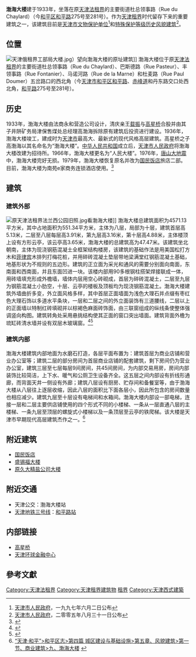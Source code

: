 {{文物保护单位
| 级别 = 省级
| 省区市 = 天津市
| 名称 = 渤海大楼
| 图片 = [[File:天津渤海大楼.jpg|200px]]
| 编号 = 3
| 分类 = 近现代重要史迹及代表性建筑
| 时代 = 1933年
| 所在 = [[天津市|天津市]][[和平区_(天津市)|和平区]]{{coord|39.126365|117.203698|display=title}}
| 登录 = 1997年6月2日
}}
'''渤海大楼'''建于1933年，坐落在原[[天津法租界|天津法租界]]的主要街道杜总领事路（Rue du Chaylard）（今[[和平区_(天津市)|和平区]][[和平路_(天津)|和平路]]275号至281号）。作为[[天津租界|天津租界]]时代留存下来的重要建筑之一，该建筑目前是[[天津市文物保护单位|天津市文物保护单位]]<ref>[[天津市人民政府|天津市人民政府]]，一九九七年六月二日公布</ref>和[[天津历史风貌建筑|特殊保护等级历史风貌建筑]]<ref>[[天津市人民政府|天津市人民政府]]，二零零五年八月三十一日公布</ref>。

== 位置 ==
[[File:天津俄租界工部局大楼.jpg|right]]）望向渤海大楼的原址建筑]]
渤海大楼位于原[[天津法租界|天津法租界]]的主要街道杜总领事路（Rue du Chaylard）、巴斯德路（Rue Pasteur）、丰领事路（Rue Fontanier）、马诺河路（Rue de la Marne）和杜麦路（Rue Paul Doumer）五岔路口的西北角（今[[天津市|天津市]][[和平区_(天津市)|和平区]][[和平路_(天津)|和平路]]、[[赤峰道|赤峰道]]和丹东路交口处西北角，[[和平路_(天津)|和平路]]275号至281号）。

== 历史 ==
1933年，渤海大楼由法商永和营造公司设计，清庆亲王[[载振|载振]]与[[高星桥|高星桥]]合股并由其子井阱矿务局津保售煤处总经理高渤海拆除原有建筑后投资进行建设。1936年，渤海大楼竣工，建成时为[[天津市|天津市]]最高大、最新式的现代风格高层建筑。高星桥之子高渤海以其名命名为“渤海大楼”。[[中华人民共和国|中华人民共和国]]成立后，[[天津市人民政府|天津市人民政府]]将渤海大楼改建为招待所。1966年，渤海大楼更名为“人民大楼”。1976年，[[唐山大地震|唐山大地震]]中，渤海大楼完好无损。1979年，渤海大楼恢复原名并改为[[国民饭店|国民饭店]]旅店二部。目前，渤海大楼为南苑e家商务连锁酒店使用。<ref>{{Cite web |url=http://news.sina.com.cn/c/2004-03-06/00372997415.shtml |title=天津地名考：花园路 渤海大楼 |access-date=2010-01-09 |archive-date=2021-04-15 |archive-url=https://web.archive.org/web/20210415103242/http://news.sina.com.cn/c/2004-03-06/00372997415.shtml |dead-url=no }}</ref>

== 建筑 ==
=== 建筑外部 ===
[[File:原天津法租界法兰西公园旧照.jpg|left]]看渤海大楼]]
{{天津历史风貌建筑
| 省区市 = 天津市
| 名称 = 渤海大楼
| 图片 = [[File:渤海大楼铭牌.jpg|200px]]
| 编号 = 0110025
| 等级 = 特殊保护
| 时代 = 1933年
| 所在 = [[天津市|天津市]][[和平区_(天津市)|和平区]]
| 公布 = 2005年8月31日
}}
渤海大楼总建筑面积为4571.13平方米，其中占地面积为551.34平方米，主体为八层，局部为十层，建筑首层高5.13米，二层至八层每层高3.91米，第九层高3.16米，第十层高4.88米，主体楼顶上设有方形云亭，该云亭高3.65米，渤海大楼的总建筑高为47.47米。该建筑坐北朝南，主体为现浇钢筋混凝土全框架结构楼房，该建筑的基础作法是用美国松打方木和[[菲律宾|菲律宾]]木排列打梅花桩，并用碎砖混凝土垫层带地梁满堂红钢筋混凝土基础，地基形状为不规则的五边形。建筑的正立面为采光和通风的需要分别面向南面，东南面和西南面，并且东面凹进一块。该楼内部用90多根钢柱搭架焊接联成一体，用砖墙填充形成外檐墙，墙体内层用空心砖砌成，首层为碎砖混凝土，二层至九层为钢筋混凝土小肋空，十层、云亭的楼板及顶板均为现浇钢筋混凝土。渤海大楼建筑外墙曲折多变，外立面风格多样，其中首层正面墙面为浅色大理石并点缀有枣红色大理石饰以多道水平条块，一层和二层之间的外立面装饰有三道腰线，二层以上的正面墙以特制红砖填砌并以棕褐色麻面砖饰面，由三联窗组成的纵线条使整体强调竖向构图。建筑转角处采用悬挑结构使其正面的窗口突出墙面。建筑背面外檐为琉缸砖清水墙并设有双层木玻璃窗。<ref>{{Cite web |url=http://news.sohu.com/20070606/n250417220.shtml |title=近代历史风貌建筑：渤海大楼 老天津卫地标 |access-date=2010-01-09 |archive-date=2021-04-15 |archive-url=https://web.archive.org/web/20210415104335/http://news.sohu.com/20070606/n250417220.shtml |dead-url=no }}</ref><ref>{{Cite web |url=http://news.enorth.com.cn/link/tjhk/tianjin/lvy/jghj/020402.htm |title=办公建筑 |access-date=2011-10-23 |archive-date=2021-04-15 |archive-url=https://web.archive.org/web/20210415103301/http://news.enorth.com.cn/link/tjhk/tianjin/lvy/jghj/020402.htm |dead-url=no }}</ref>

=== 建筑内部 ===
渤海大楼建筑内部地面为水磨石打造，各层平面布置为：建筑首层为商业店铺和营业办公室等；建筑二层的部分房间为首层商业店铺的配套建筑，剩下房间仍为营业办公室，建筑三层至七层每层9间房间，共45间房间，为内部交易用房，房间内部装饰比较简洁，上下水、暖气和公厕卫生设备齐全。这五层之间内部设有折线形通廊，而背面天井一侧设有外廊；建筑八层设有厨房、贮存间和备餐室等，由于渤海大楼从八层往上逐层收缩，因此八层的面积比下面各层小，因此所包含的房间数量也相应减少。建筑九层至十层设有电梯间和水箱间。渤海大楼内部设一部电梯，连接一层和二层主要供店铺使用的四个形式不同的小楼梯、一条从一层直通八层的主楼梯、一条九层至顶层的螺旋式小楼梯以及一条顶层至云亭的铁爬梯。该大楼是天津市早期现代高层建筑杰作之一。<ref>[http://www.tjhp.gov.cn/servlet/ContentServer?cid=1105523261048&pagename=tjhp%2FPage%2Fsub-t46&c=Page “天津·和平”>和平区志>第四篇 城区建设与基础设施>第五章、风貌建筑>第一节、商业建筑>九、渤海大楼] {{webarchive|url=https://web.archive.org/web/20140116090805/http://www.tjhp.gov.cn/servlet/ContentServer?cid=1105523261048&pagename=tjhp%2FPage%2Fsub-t46&c=Page |date=2014-01-16 }}</ref>

== 附近建筑 ==
*[[国民饭店|国民饭店]]
*[[盛锡福大楼|盛锡福大楼]]
*[[原久大精盐公司大楼|原久大精盐公司大楼]]

== 附近交通 ==
* 天津公交：渤海大楼站
* [[天津地铁三号线|天津地铁三号线]]：[[和平路站_(天津地铁)|和平路站]]

== 内部链接 ==
*[[高星桥|高星桥]]
*[[天津环球金融中心|天津环球金融中心]]

== 參考文獻 ==
<div class="references-small">
<references />
</div>

{{天津市文物保护单位}}

[[Category:天津法租界|Category:天津法租界]]
[[Category:天津租界建筑物|Category:天津租界建筑物]]
[[Category:中国近代建筑|租界]]
[[Category:天津西式建築|Category:天津西式建築]]